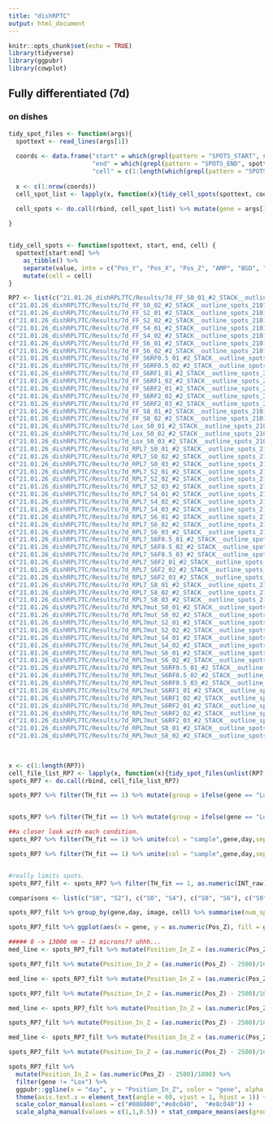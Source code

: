 ```yaml
---
title: "dishRPTC"
output: html_document
---
```


```r
knitr::opts_chunk$set(echo = TRUE)
library(tidyverse)
library(ggpubr)
library(cowplot)
```

## Fully differentiated (7d)
### on dishes

```r

tidy_spot_files <- function(args){ 
  spottext <- read_lines(args[1])
  
  coords <- data.frame("start" = which(grepl(pattern = "SPOTS_START", spottext))+2, 
                       "end" = which(grepl(pattern = "SPOTS_END", spottext))-1,
                       "cell" = c(1:length(which(grepl(pattern = "SPOTS_START", spottext))+2)))
  
  x <- c(1:nrow(coords))
  cell_spot_list <- lapply(x, function(x){tidy_cell_spots(spottext, coords$start[x], coords$end[x], coords$cell[x])})
  
  cell_spots <- do.call(rbind, cell_spot_list) %>% mutate(gene = args[3], day = args[2], image = args[4]) %>% select(gene, day, image, cell, everything())

}


tidy_cell_spots <- function(spottext, start, end, cell) {
  spottext[start:end] %>% 
    as_tibble() %>% 
    separate(value, into = c("Pos_Y", "Pos_X", "Pos_Z", "AMP", "BGD", "RES", "SigmaX", "SigmaY", "SigmaZ", "Cent_Y", "Cent_X", "Cent_Z", "MuY", "MuX", "MuZ", "ITERY_det", "Y_det", "X_det", "Z_det", "Y_min", "Y_max", "X_min", "X_max", "Z_min", "Z_max", "INT_raw", "INT_filt", "SC_det", "SC_det_norm", "TH_det", "TH_fit", "IN_nuc"), sep = "\t") %>% 
    mutate(cell = cell)
}

RP7 <- list(c("21.01.26_dishRPL7TC/Results/7d_FF_S0_01_#2_STACK__outline_spots_210126.txt" ,"S0", "FF", "01"),
c("21.01.26_dishRPL7TC/Results/7d_FF_S0_02_#2_STACK__outline_spots_210126.txt" ,"S0", "FF", "02"),
c("21.01.26_dishRPL7TC/Results/7d_FF_S2_01_#2_STACK__outline_spots_210126.txt" ,"S2", "FF", "01"),
c("21.01.26_dishRPL7TC/Results/7d_FF_S2_02_#2_STACK__outline_spots_210126.txt" ,"S2", "FF", "02"),
c("21.01.26_dishRPL7TC/Results/7d_FF_S4_01_#2_STACK__outline_spots_210126.txt" ,"S4", "FF", "01"),
c("21.01.26_dishRPL7TC/Results/7d_FF_S4_02_#2_STACK__outline_spots_210126.txt" ,"S4", "FF", "02"),
c("21.01.26_dishRPL7TC/Results/7d_FF_S6_01_#2_STACK__outline_spots_210126.txt" ,"S6", "FF", "01"),
c("21.01.26_dishRPL7TC/Results/7d_FF_S6_02_#2_STACK__outline_spots_210126.txt" ,"S6", "FF", "02"),
c("21.01.26_dishRPL7TC/Results/7d_FF_S6RF0.5_01_#2_STACK__outline_spots_210126.txt" ,"S6RF0.5", "FF", "01"),
c("21.01.26_dishRPL7TC/Results/7d_FF_S6RF0.5_02_#2_STACK__outline_spots_210126.txt" ,"S6RF0.5", "FF", "02"),
c("21.01.26_dishRPL7TC/Results/7d_FF_S6RF1_01_#2_STACK__outline_spots_210126.txt" ,"S6RF1", "FF", "01"),
c("21.01.26_dishRPL7TC/Results/7d_FF_S6RF1_02_#2_STACK__outline_spots_210126.txt" ,"S6RF1", "FF", "02"),
c("21.01.26_dishRPL7TC/Results/7d_FF_S6RF2_01_#2_STACK__outline_spots_210126.txt" ,"S6RF2", "FF", "01"),
c("21.01.26_dishRPL7TC/Results/7d_FF_S6RF2_02_#2_STACK__outline_spots_210126.txt" ,"S6RF2", "FF", "02"),
c("21.01.26_dishRPL7TC/Results/7d_FF_S6RF2_03_#2_STACK__outline_spots_210126.txt" ,"S6RF2", "FF", "03"),
c("21.01.26_dishRPL7TC/Results/7d_FF_S8_01_#2_STACK__outline_spots_210126.txt" ,"S8", "FF", "01"),
c("21.01.26_dishRPL7TC/Results/7d_FF_S8_02_#2_STACK__outline_spots_210126.txt" ,"S8", "FF", "02"),
c("21.01.26_dishRPL7TC/Results/7d_Lox_S0_01_#2_STACK__outline_spots_210126.txt" ,"S0", "Lox", "01"),
c("21.01.26_dishRPL7TC/Results/7d_Lox_S0_02_#2_STACK__outline_spots_210126.txt" ,"S0", "Lox", "02"),
c("21.01.26_dishRPL7TC/Results/7d_Lox_S0_03_#2_STACK__outline_spots_210126.txt" ,"S0", "Lox", "03"),
c("21.01.26_dishRPL7TC/Results/7d_RPL7_S0_01_#2_STACK__outline_spots_210126.txt" ,"S0", "RPL7", "01"),
c("21.01.26_dishRPL7TC/Results/7d_RPL7_S0_02_#2_STACK__outline_spots_210126.txt" ,"S0", "RPL7", "02"),
c("21.01.26_dishRPL7TC/Results/7d_RPL7_S0_03_#2_STACK__outline_spots_210126.txt" ,"S0", "RPL7", "03"),
c("21.01.26_dishRPL7TC/Results/7d_RPL7_S2_01_#2_STACK__outline_spots_210126.txt" ,"S2", "RPL7", "01"),
c("21.01.26_dishRPL7TC/Results/7d_RPL7_S2_02_#2_STACK__outline_spots_210126.txt" ,"S2", "RPL7", "02"),
c("21.01.26_dishRPL7TC/Results/7d_RPL7_S2_03_#2_STACK__outline_spots_210126.txt" ,"S2", "RPL7", "03"),
c("21.01.26_dishRPL7TC/Results/7d_RPL7_S4_01_#2_STACK__outline_spots_210126.txt" ,"S4", "RPL7", "01"),
c("21.01.26_dishRPL7TC/Results/7d_RPL7_S4_02_#2_STACK__outline_spots_210126.txt" ,"S4", "RPL7", "02"),
c("21.01.26_dishRPL7TC/Results/7d_RPL7_S4_03_#2_STACK__outline_spots_210126.txt" ,"S4", "RPL7", "03"),
c("21.01.26_dishRPL7TC/Results/7d_RPL7_S6_01_#2_STACK__outline_spots_210126.txt" ,"S6", "RPL7", "01"),
c("21.01.26_dishRPL7TC/Results/7d_RPL7_S6_02_#2_STACK__outline_spots_210126.txt" ,"S6", "RPL7", "02"),
c("21.01.26_dishRPL7TC/Results/7d_RPL7_S6_03_#2_STACK__outline_spots_210126.txt" ,"S6", "RPL7", "03"),
c("21.01.26_dishRPL7TC/Results/7d_RPL7_S6F0.5_01_#2_STACK__outline_spots_210126.txt" ,"S6RF0.5", "RPL7", "01"),
c("21.01.26_dishRPL7TC/Results/7d_RPL7_S6F0.5_02_#2_STACK__outline_spots_210126.txt" ,"S6RF0.5", "RPL7", "02"),
c("21.01.26_dishRPL7TC/Results/7d_RPL7_S6F0.5_03_#2_STACK__outline_spots_210126.txt" ,"S6RF0.5", "RPL7", "03"),
c("21.01.26_dishRPL7TC/Results/7d_RPL7_S6F2_01_#2_STACK__outline_spots_210126.txt" ,"S6RF2", "RPL7", "01"),
c("21.01.26_dishRPL7TC/Results/7d_RPL7_S6F2_02_#2_STACK__outline_spots_210126.txt" ,"S6RF2", "RPL7", "02"),
c("21.01.26_dishRPL7TC/Results/7d_RPL7_S6F2_03_#2_STACK__outline_spots_210126.txt" ,"S6RF2", "RPL7", "03"),
c("21.01.26_dishRPL7TC/Results/7d_RPL7_S8_01_#2_STACK__outline_spots_210126.txt" ,"S8", "RPL7", "01"),
c("21.01.26_dishRPL7TC/Results/7d_RPL7_S8_02_#2_STACK__outline_spots_210126.txt" ,"S8", "RPL7", "02"),
c("21.01.26_dishRPL7TC/Results/7d_RPL7_S8_03_#2_STACK__outline_spots_210126.txt" ,"S8", "RPL7", "03"),
c("21.01.26_dishRPL7TC/Results/7d_RPL7mut_S0_01_#2_STACK__outline_spots_210126.txt" ,"S0", "RPL7mut", "01"),
c("21.01.26_dishRPL7TC/Results/7d_RPL7mut_S0_02_#2_STACK__outline_spots_210126.txt" ,"S0", "RPL7mut", "02"),
c("21.01.26_dishRPL7TC/Results/7d_RPL7mut_S2_01_#2_STACK__outline_spots_210126.txt" ,"S0", "RPL7mut", "01"),
c("21.01.26_dishRPL7TC/Results/7d_RPL7mut_S2_02_#2_STACK__outline_spots_210126.txt" ,"S2", "RPL7mut", "02"),
c("21.01.26_dishRPL7TC/Results/7d_RPL7mut_S4_01_#2_STACK__outline_spots_210126.txt" ,"S4", "RPL7mut", "01"),
c("21.01.26_dishRPL7TC/Results/7d_RPL7mut_S4_02_#2_STACK__outline_spots_210126.txt" ,"S4", "RPL7mut", "02"),
c("21.01.26_dishRPL7TC/Results/7d_RPL7mut_S6_01_#2_STACK__outline_spots_210126.txt" ,"S6", "RPL7mut", "01"),
c("21.01.26_dishRPL7TC/Results/7d_RPL7mut_S6_02_#2_STACK__outline_spots_210126.txt" ,"S6", "RPL7mut", "02"),
c("21.01.26_dishRPL7TC/Results/7d_RPL7mut_S6RF0.5_01_#2_STACK__outline_spots_210126.txt" ,"S6RF0.5", "RPL7mut", "01"),
c("21.01.26_dishRPL7TC/Results/7d_RPL7mut_S6RF0.5_02_#2_STACK__outline_spots_210126.txt" ,"S6RF0.5", "RPL7mut", "02"),
c("21.01.26_dishRPL7TC/Results/7d_RPL7mut_S6RF0.5_03_#2_STACK__outline_spots_210126.txt" ,"S6RF0.5", "RPL7mut", "03"),
c("21.01.26_dishRPL7TC/Results/7d_RPL7mut_S6RF1_01_#2_STACK__outline_spots_210126.txt" ,"S6RF1", "RPL7mut", "01"),
c("21.01.26_dishRPL7TC/Results/7d_RPL7mut_S6RF1_02_#2_STACK__outline_spots_210126.txt" ,"S6RF1", "RPL7mut", "02"),
c("21.01.26_dishRPL7TC/Results/7d_RPL7mut_S6RF2_01_#2_STACK__outline_spots_210126.txt" ,"S6RF2", "RPL7mut", "01"),
c("21.01.26_dishRPL7TC/Results/7d_RPL7mut_S6RF2_02_#2_STACK__outline_spots_210126.txt" ,"S6RF2", "RPL7mut", "02"),
c("21.01.26_dishRPL7TC/Results/7d_RPL7mut_S6RF2_03_#2_STACK__outline_spots_210126.txt" ,"S6RF2", "RPL7mut", "03"),
c("21.01.26_dishRPL7TC/Results/7d_RPL7mut_S8_01_#2_STACK__outline_spots_210126.txt" ,"S8", "RPL7mut", "01"),
c("21.01.26_dishRPL7TC/Results/7d_RPL7mut_S8_02_#2_STACK__outline_spots_210126.txt" ,"S8", "RPL7mut", "02"))
           
           

x <- c(1:length(RP7))
cell_file_list_RP7 <- lapply(x, function(x){tidy_spot_files(unlist(RP7[x]))})
spots_RP7 <- do.call(rbind, cell_file_list_RP7) 

```

```r

spots_RP7 %>% filter(TH_fit == 1) %>% mutate(group = ifelse(gene == "Lox", "neg", "pos")) %>% select(group, SigmaX, SigmaZ, BGD, Pos_Z) %>% gather(-group,key = "param", value = "value") %>% mutate(value = as.numeric(value)) %>% ggplot(aes(y=value, group = group, fill = group)) + geom_density(alpha = 0.5) + facet_wrap(.~param, scales = "free") + theme_cowplot()


spots_RP7 %>% filter(TH_fit == 1) %>% mutate(group = ifelse(gene == "Lox", "neg", "pos")) %>% select(group, AMP, INT_raw, INT_filt) %>% gather(-group,key = "param", value = "value") %>% mutate(value = as.numeric(value)) %>% ggplot(aes(y=value, group = group, fill = group)) + geom_density(alpha = 0.5) + facet_wrap(.~param, scales = "free") + theme_cowplot() + ylim(0,2000)

##a closer look with each condition.
spots_RP7 %>% filter(TH_fit == 1) %>% unite(col = "sample",gene,day,sep = "_") %>% select(sample,INT_raw) %>% gather(-sample,key = "param", value = "value") %>% mutate(value = as.numeric(value)) %>% ggplot(aes(y=value, group = sample, fill = sample)) + geom_density(alpha = 0.5) + theme_cowplot() + ylim(450,1500) + geom_hline(yintercept = 850)

spots_RP7 %>% filter(TH_fit == 1) %>% unite(col = "sample",gene,day,sep = "_") %>% select(sample,BGD) %>% gather(-sample,key = "param", value = "value") %>% mutate(value = as.numeric(value)) %>% ggplot(aes(y=value, group = sample, fill = sample)) + geom_density(alpha = 0.5) + theme_cowplot() + ylim(300,800) + geom_hline(yintercept = 450)


#really limits spots.
spots_RP7_filt <- spots_RP7 %>% filter(TH_fit == 1, as.numeric(INT_raw) > 900, as.numeric(INT_raw)<2000 ,as.numeric(SigmaX) < 135) as.numeric(BGD) > 450)

```



```r
comparisons <- list(c("S0", "S2"), c("S0", "S4"), c("S0", "S6"), c("S0", "S8"), c("S6", "S6RF0.5"), c("S6", "S6RF1"), c("S6", "S6RF2"), c("S6RF2", "S8"))

spots_RP7_filt %>% group_by(gene,day, image, cell) %>% summarise(num_spots = n()) %>% ggplot(aes(x = day, y = num_spots)) + geom_violin(aes(fill = gene)) + geom_boxplot(aes(fill = gene), width = 0.25) + geom_point(alpha = 0.01, position = "jitter") + theme_cowplot() + guides(fill = FALSE, col = FALSE) + EnvStats::stat_n_text(y.pos = -5) + stat_compare_means(comparisons = comparisons, method = "wilcox.test") + labs(x = "", y = "Number of spots per cell") + facet_wrap(.~gene, nrow = 4)

spots_RP7_filt %>% ggplot(aes(x = gene, y = as.numeric(Pos_Z), fill = gene)) + geom_point(alpha = 0.1, position = "jitter") + geom_violin() + geom_boxplot(width = 0.25, outlier.shape = NA) + theme_cowplot() + guides(fill = FALSE, col = FALSE) + stat_compare_means(comparisons = comparisons, method = "wilcox.test") + labs(x ="", y = "Raw FISH-quant Pos_Z")

##### 0 -> 13000 nm ~ 13 microns?? uhhh...
med_line <- spots_RP7_filt %>% mutate(Position_In_Z = (as.numeric(Pos_Z) - 2500)/1000) %>% filter(gene == "FF", day == "S0") %>% summarize(median(Position_In_Z)) %>% as.numeric()

spots_RP7_filt %>% mutate(Position_In_Z = (as.numeric(Pos_Z) - 2500)/1000) %>% filter(gene != "Lox") %>% ggplot(aes(x = day, y = Position_In_Z)) + geom_violin(aes(fill = gene, alpha = gene)) + geom_boxplot(aes(fill = gene, alpha = gene), width = 0.25, outlier.shape = NA) + geom_point(alpha = 0.001, position = "jitter") + theme_cowplot() + guides(fill = FALSE, col = FALSE, alpha = FALSE) + stat_compare_means(comparisons = comparisons, method = "wilcox.test") + scale_fill_manual(values = c("#808080","#e8c040",  "#e8c040")) + scale_alpha_manual(values = c(1,1,0.5)) + labs(x = "", y = "Position in Z (um)") + geom_hline(yintercept = med_line, size = 1, linetype = "dashed") + geom_hline(yintercept = 0) + facet_wrap(.~gene, nrow = 3)

```

```r
med_line <- spots_RP7_filt %>% mutate(Position_In_Z = (as.numeric(Pos_Z) - 2500)/1000) %>% filter(gene == "FF", day == "S0") %>% summarize(median(Position_In_Z)) %>% as.numeric()

spots_RP7_filt %>% mutate(Position_In_Z = (as.numeric(Pos_Z) - 2500)/1000) %>% filter(gene == "FF") %>% ggplot(aes(x = day, y = Position_In_Z)) + geom_violin(aes(fill = gene, alpha = gene)) + geom_boxplot(aes(fill = gene, alpha = gene), width = 0.25, outlier.shape = NA) + geom_point(alpha = 0.001, position = "jitter") + theme_cowplot() + guides(fill = FALSE, col = FALSE, alpha = FALSE) + stat_compare_means(comparisons = comparisons, method = "wilcox.test") + scale_fill_manual(values = c("#808080","#e8c040",  "#e8c040")) + scale_alpha_manual(values = c(1,1,0.5)) + labs(x = "", y = "Position in Z (um)") + geom_hline(yintercept = med_line, size = 1, linetype = "dashed") + geom_hline(yintercept = 0) 

med_line <- spots_RP7_filt %>% mutate(Position_In_Z = (as.numeric(Pos_Z) - 2500)/1000) %>% filter(gene == "RPL7", day == "S0") %>% summarize(median(Position_In_Z)) %>% as.numeric()

spots_RP7_filt %>% mutate(Position_In_Z = (as.numeric(Pos_Z) - 2500)/1000) %>% filter(gene == "RPL7") %>% ggplot(aes(x = day, y = Position_In_Z)) + geom_violin(aes(fill = gene, alpha = gene)) + geom_boxplot(aes(fill = gene, alpha = gene), width = 0.25, outlier.shape = NA) + geom_point(alpha = 0.001, position = "jitter") + theme_cowplot() + guides(fill = FALSE, col = FALSE, alpha = FALSE) + stat_compare_means(comparisons = list(c("S0", "S2"), c("S0", "S4"), c("S0", "S6"), c("S0", "S8"), c("S6", "S6RF0.5"), c("S6", "S6RF2")), method = "wilcox.test") + scale_fill_manual(values = c("#e8c040",  "#e8c040")) + scale_alpha_manual(values = c(1,1,0.5)) + labs(x = "", y = "Position in Z (um)") + geom_hline(yintercept = med_line, size = 1, linetype = "dashed") + geom_hline(yintercept = 0) 

med_line <- spots_RP7_filt %>% mutate(Position_In_Z = (as.numeric(Pos_Z) - 2500)/1000) %>% filter(gene == "RPL7mut", day == "S0") %>% summarize(median(Position_In_Z)) %>% as.numeric()

spots_RP7_filt %>% mutate(Position_In_Z = (as.numeric(Pos_Z) - 2500)/1000) %>% filter(gene == "RPL7mut") %>% ggplot(aes(x = day, y = Position_In_Z)) + geom_violin(aes(fill = gene, alpha = gene)) + geom_boxplot(aes(fill = gene, alpha = gene), width = 0.25, outlier.shape = NA) + geom_point(alpha = 0.001, position = "jitter") + theme_cowplot() + guides(fill = FALSE, col = FALSE, alpha = FALSE) + stat_compare_means(comparisons = comparisons, method = "wilcox.test") + scale_fill_manual(values = c("#e8c040",  "#e8c040")) + scale_alpha_manual(values = c(0.5,1,1,0.5)) + labs(x = "", y = "Position in Z (um)") + geom_hline(yintercept = med_line, size = 1, linetype = "dashed") + geom_hline(yintercept = 0) 

```

```r

spots_RP7_filt %>% 
  mutate(Position_In_Z = (as.numeric(Pos_Z) - 2500)/1000) %>% 
  filter(gene != "Lox") %>% 
  ggpubr::ggline(x = "day", y = "Position_In_Z", color = "gene", alpha = "gene", add = "mean", plot_type = "b", size = 1.5, title = "SPOTS YO", xlab = "", ylab = "Position n Z (um)") +
  theme(axis.text.x = element_text(angle = 60, vjust = 1, hjust = 1)) +
  scale_color_manual(values = c("#808080","#e8c040",  "#e8c040")) +
  scale_alpha_manual(values = c(1,1,0.5)) + stat_compare_means(aes(group = gene), label = "p.signif", method = "wilcox.test", size = 5, hide.ns = TRUE, label.y = 3.5)  + stat_summary(aes(x=day, y=Position_In_Z, fill = gene, color = gene, group=gene), geom="ribbon", fun.data = mean_cl_normal, fun.args=list(conf.int=0.95),alpha = 0.2,color = NA) 


```
